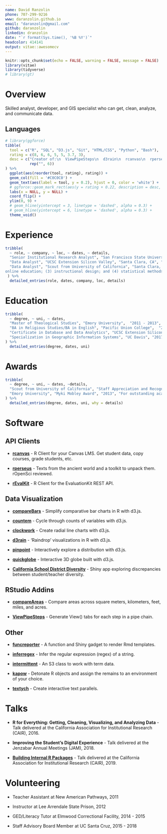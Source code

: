 ```yaml
---
name: David Ranzolin
phone: 707-299-9216
www: daranzolin.github.io
email: "daranzolin@gmail.com"
github: daranzolin
linkedin: dranzolin
date: "`r format(Sys.time(), '%B %Y')`"
headcolor: 414141
output: vitae::awesomecv
---
```


```r
knitr::opts_chunk$set(echo = FALSE, warning = FALSE, message = FALSE)
library(vitae)
library(tidyverse)
# library(gt)
```

# Overview

Skilled analyst, developer, and GIS specialist who can get, clean, analyze, and communicate data.

## Languages 

```r
# library(ggforce)
tibble(
  tool = c("R", "SQL", "D3.js", "Git", "HTML/CSS", "Python", "Bash"),
  rating = c(8, 6, 6, 5, 5, 3.7, 3),
  desc = c("Creator of:\n  ViewPipeSteps\n  d3rain\n  rcanvas\n  rperseus\n  inferregex\nand many others...",
           rep("", 6))
) %>% 
  ggplot(aes(reorder(tool, rating), rating)) +
  geom_col(fill = '#C0C0C0') +
  geom_text(aes(label = tool, y = 0.2), hjust = 0, color = 'white') +
  # ggforce::geom_mark_rect(aes(y = rating + 0.22, description = desc, filter = tool == "R"), expand = -1, label.colour = '#333333', font.face = "italic") +
  labs(x = NULL, y = NULL) +
  coord_flip() +
  ylim(0, 9) + 
  # geom_hline(yintercept = 3, linetype = 'dashed', alpha = 0.3) +
  # geom_hline(yintercept = 6, linetype = 'dashed', alpha = 0.3) +
  theme_void() 
```

# Experience
```r
tribble(
  ~ role, ~ company, ~ loc, ~ dates, ~ details,
  "Senior Institutional Research Analyst", "San Francisco State University", "San Francisco, CA", "Apr 2019 - Present", "Senior Analyst and creator of multiple internal R packages. Within the packages are plot and table themes, connections to various databases and APIs, report, slide, and project templates, calculations, and other utility functions. Architect for small ETL projects.",
  "Data Analyst", "UCSC Extension Silicon Valley", "Santa Clara, CA", "Jan 2017 - Mar 2019", "Gathered, cleaned, assembled, and visualized data; performed analytical studies on a variety of policies, programs and issues; and participated in administrative policy and program planning and development. Assisted the Senior Business Analyst with ETL solutions. Cognos Analytics report author and trainer. Data Governance Group Chair. Knowledge base administrator (Confluence).",
  "Data Analyst", "Scout from University of California", "Santa Clara, CA", "Feb 2014 - Dec 2016", "Conducted a variety of analyses requiring knowledge of: (1) University administrative organization, policies, procedures, and practices; (2) K-12
online education; (3) instructional design; and (4) statistical methods. Staff Advisory Board member.",
 ) %>% 
  detailed_entries(role, dates, company, loc, details)
```

# Education
```r
tribble(
  ~ degree, ~ uni, ~ dates,
  "Master of Theological Studies", "Emory University",  "2011 - 2013",
  "BA in Religious Studies/BA in English", "Pacific Union College",  "2005 - 2009",
  "Certificate in Database and Data Analytics", "UCSC Extension Silicon Valley", "2014 - 2016",
  "Specialization in Geographic Information Systems", "UC Davis", "2017 - 2018"
) %>% 
  detailed_entries(degree, dates, uni)
```

# Awards

```r
tribble(
  ~ degree, ~ uni, ~ dates, ~details,
  "Scout from University of California", "Staff Appreciation and Recognition Award (2x)", "2015, 2016", "In recognition of exemplary performance and contributions.",
  "Emory University", "Myki Mobley Award", "2013", "For outstanding academic performance."
) %>% 
  detailed_entries(degree, dates, uni, why = details)
```

# Software

## API Clients

- **[rcanvas](https://github.com/daranzolin/rcanvas)** - R Client for your Canvas LMS. Get student data, copy courses, grade students, etc.

- **[rperseus](https://github.com/ropensci/rperseus)** - Texts from the ancient world and a toolkit to unpack them. rOpenSci reviewed.

- **[rEvalKit](https://github.com/daranzolin/rEvalKit)** - R Client for the EvaluationKit REST API.

## Data Visualization

- **[compareBars](https://github.com/daranzolin/compareBars)** - Simplify comparative bar charts in R with d3.js.

- **[countem](https://github.com/daranzolin/countem)** - Cycle through counts of variables with d3.js.

- **[clockwork](https://github.com/daranzolin/clockwork)** - Create radial line charts with d3.js. 

- **[d3rain](https://github.com/daranzolin/d3rain)** - 'Raindrop' visualizations in R with d3.js.

- **[pinpoint](https://github.com/daranzolin/pinpoint)** - Interactively explore a distribution with d3.js.

- **[quickglobe](https://github.com/daranzolin/quickglobe)** - Interactive 3D globe built with d3.js.

- **[California School District Diversity](https://github.com/daranzolin/CA-School-District-Diversity)** - Shiny app exploring discrepancies between student/teacher diversity.

## RStudio Addins

- **[compareAreas](https://github.com/daranzolin/compareAreas)** - Compare areas across square meters, kilometers, feet, miles, and acres.

- **[ViewPipeSteps](https://github.com/daranzolin/ViewPipeSteps)** - Generate View() tabs for each step in a pipe chain.

## Other

- **[funcreporter](https://github.com/daranzolin/funcreporter)** - A function and Shiny gadget to render Rmd templates.

- **[inferregex](https://github.com/daranzolin/inferregex)** - Infer the regular expression (regex) of a string.

- **[intermittent](https://github.com/daranzolin/intermittent)** - An S3 class to work with term data.

- **[kapow](https://github.com/daranzolin/kapow)** - Detonate R objects and assign the remains to an environment of your choice.

- **[textych](https://github.com/daranzolin/textych)** - Create interactive text parallels.

# Talks

- **R for Everything: Getting, Cleaning, Visualizing, and Analyzing Data** - Talk delivered at the California Association for Institutional Research (CAIR), 2016. 

- **Improving the Student's Digital Experience** - Talk delivered at the Jenzabar Annual Meetings (JAM), 2018.

- **[Building Internal R Packages]({{site.url}}/slides/Presentation_Slides.html)** - Talk delivered at the California Association for Institutional Research (CAIR), 2019.

# Volunteering

- Teacher Assistant at New American Pathways, 2011

- Instructor at Lee Arrendale State Prison, 2012

- GED/Literacy Tutor at Elmwood Correctional Facility, 2014 - 2015

- Staff Advisory Board Member at UC Santa Cruz, 2015 - 2018


